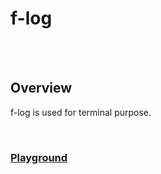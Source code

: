 
<Meta of={FLogStories} />

# f-log

<br />

<br />

## Overview

<f-divider />

f-log is used for terminal purpose.

<br />

### [Playground](/story/cldcvr-flow-log-components-f-log--playground)

<Canvas>
	<Story of={FLogStories.Playground} />
</Canvas>

<br />

